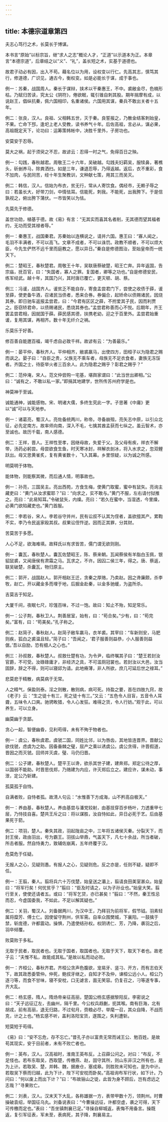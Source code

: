 ```yaml
---
---
---
```

title: 本德宗道章第四
---




夫志心笃行之术，长莫长于博谋。

本书言“原始”以标宗旨，继“求人之志”概论人才，“正道”以示道本为正。本章言“本德宗道”，后章结之以“义”、“礼”，盖长短之术，实基于道德也。

故君子动必有因，出入不苟。藉名位以为用，设权变以行仁。先高其志，慎笃其行，修道德，广识见，通古今，衡权变。如是必能长于谋，成于事也。

例一：苏秦，战国周人。秦长于谋辩，挟术以干秦惠王，不中。裘敝金尽，色槁形枯。乃赋归苦读，究太公《阴符》，倦欲眠，辄引锥自刺其股。期年揣摩有成，以说赵王，倡纵抗秦，佩六国相印，名重诸侯。六国用其谋，秦兵不敢出关者十五年。

例二：张良，汉人。良祖、父相韩五世，灭于秦。良誓报之，乃散金结客刺始皇，不果。亡命下邳，逢圯上老人受教，读书养气十年。后佐高祖，言必从，谋必果，高祖既定天下，论功曰：运筹策帏帐中，决胜千里外，子房功也。





安莫安于忍辱。

莫大之祸，起于须臾之不忍，故谚云：忍得一时之气，免得百日之殃。

例一：勾践，春秋越君。周敬王二十六年，吴破越。勾践夫妇羁吴，服犊鼻，著樵头，斫剉养马，除粪洒扫。如是三年，谦退忍辱，乃得返越。返后，衣不重彩，食不加肉，与民同苦，经十年生聚教训，文种献七策，用其三而吴灭。

例二：韩信，汉人。信始为布衣，贫无行，常从人寄饮食。偶经市，无赖子辱之曰：若虽长大，好带刀剑，中情怯耳。信能死，刺我。不能死，出我胯下。于是信孰视之，俯出胯下蒲伏。一市皆笑以为怯。





先莫先于修德。

盖世功勋，植基于德。故《易》有言：“无其实而喜其名者削，无其德而望其福者约，无功而受其禄者辱。”

例一：秦惠王，战国秦君。苏秦始以连横说之，请并六国。惠王曰：“寡人闻之，毛羽不丰满者，不可以高飞。文章不成者，不可以诛罚。政教不顺者，不可以烦大臣，今先生俨然不远千里而庭教之，愿以异日。”秦自是修德图治，至始皇帝而一统天下。

例二：楚昭王，春秋楚君。周敬王十年，吴联唐蔡破楚，昭王亡奔。异年返国，告宗庙，抚百官，曰：“失国者，寡人之罪。复国者，卿等之功也。”自是修德安民，练军经武。越十年，其国乃兴，其时唐已覆亡，更灭顿、胡、蔡。

例三：冯谖，战国齐人。谖贫乏不能自存，寄食孟尝君门下，尝使之收债于薛，谖至薛，使吏备牛酒，召诸民当债者，悉来合券。券偏合，起矫命以债赐诸民，因烧其券。即日驰车返报孟尝君，曰：“今君有区区之薛，不拊爱其子民，因而利贾之。臣窃矫君命，以债赐诸民，悉烧其券也。”孟尝君称善而心不悦。后期年，齐王罢孟尝君相，因就国于薛。薛民感其德，扶携老幼，迎之于百里外。孟尝君始重谖，复用其谋，再相齐。数十年无纤介之祸。





乐莫乐于好善。

修百善自能邀百福，竭千虑自必致千祥。故谚有云：“为善最乐。”

例一：晏平仲，春秋齐人。平仲相齐，敝裘羸马，出使四方，田桓子以为隐君之赐而讽之。晏子曰：“自臣之贵，父族无不乘车者，母族无不足衣食者，妻族无冻馁者。齐国之士，待臣举火者三百余人。此为隐君之赐乎？彰君之赐乎？”

例二：范仲淹，宋人。范文仲尝购一宅基，堪舆家谓曰：“此当世出卿相。”公曰：“诚有之，不敢以私一家。”即捐其地建学，世所传苏州府学是也。





神莫神于至诚。

诚能通神，诚能感物。宋、明诸大儒，多终生究此一字。子思著《中庸》更以“诚”可以与天地参。

例一：诸葛亮，蜀汉人。亮佐备统两川，称帝。寻备崩殂，亮矢志中原，以引众北征，必先定南方。故率师向南，深入不毛，七擒其酋孟获而七纵之。虽云智术，亦至诚也。故历千载，南人感德。

例二：王祥，晋人。王祥性至孝，因继母故，失爱于父。及父母有疾，祥衣不解带，汤药必躬尝。母尝欲食生鱼，时天寒冰封，祥解衣剖冰，将入水求之，忽双鲤跃出。母又思黄雀炙，复有黄雀数十，飞入其幕。乡里惊疑，以为诚之所感。





明莫明于体物。

能体物，则能察其微，而后通人情，明事故也。

例一：孙亮，三国吴主。亮出西苑，方食生梅，使黄门取蜜，蜜中有鼠矢。亮询主藏吏曰：“黄门从汝求蜜耶？”曰：“向求之，实不敢与。”黄门不服，左右请付狱推之。亮曰：“此易知耳。”令破鼠矢，内燥。亮曰：“若久在蜜中，当湿透，今里燥，必黄门欲陷藏吏也。”黄门首服。

例二：李若谷，宋人。李若谷守并州，民有讼叔不认其为侄者，盖欲擅其产。累鞫不实，李乃令民返家殴其叔。叔果讼侄忤逆。因而正其罪，分其财。





苦莫苦于多愿。

人心不足，欲海难填。故释氏以有求皆苦，儒门谓无欲则刚。

例一：囊瓦，春秋楚人。囊瓦佐楚昭王，陈、蔡来朝。瓦闻蔡侯有羊脂白玉佩，银貂鼠裘，又闻唐侯有肃霜之马。瓦求之，不许。因囚二侯三年，得之。唐、蔡返，联吴破楚，杀囊瓦，物归原主。

例二：郭开，战国赵人。郭开相赵王迁，贪秦之厚赂，乃卖赵。因之谗廉颇，杀李牧，赵亡。开以藏金多而埋于地，后掘金赴秦，以金多驰缓，为盗所杀。





吉莫吉于知足。

大厦千间，夜眠七尺，珍馐百味，不过一饱。故曰：知止不殆，知足常乐。

例一：公子荆，春秋卫人。荆善居室，始有，曰：“苟合矣。”少有，曰：“苟完矣。”富有，曰：“苟美矣。”孔子称之。

例二：赵简子，春秋赵人。赵简子敝车羸马，衣羊裘。其宰曰：“车新则安，马肥则疾，狐白之裘温且轻。”简子曰：“吾闻之，‘君子服善则益恭，小人服善则益倨。’吾以自励，恐有细人之心也。”

例三：孙叔敖，春秋楚人。叔敖仕楚有功，为令尹，临终嘱其子曰：“楚王若封汝官爵，不可受。汝碌碌庸才，非经济之具，不可滥厕冠裳也。若封汝以大邑，汝当固辞，辞之不得，则可以寝邱为请。此地瘠薄，非人所欲，庶几可延后世之禄耳。”





悲莫悲于精散，病莫病于无常。

人之精气，保盈则泰。淫之则散，散则病，病可死。持盈之要，首在四肢九窍，故《老子》云：“生之徒十有三，死之徒十有三。”又云：“五色令人目盲，五音令人耳聋，五味令人口爽。驰骋畋猎，令人心发狂。难得之货，令人行妨。”观于此，可以养生，可以立身。

幽莫幽于贪鄙。

贪心一起，智便幽昏，见利苟得，未有不殉于物者也。

例一：虞公，春秋虞君。虞虢二国，同姓比邻，以为唇齿，其地皆连晋界。晋献公欲伐虢，虑虞为之助。因备垂棘之璧，屈产之乘以诱虞公。虞公贪得，许晋假道，晋因之而灭虢。回师并灭虞，璧、马仍归晋。

例二：公子建，春秋楚人。楚平王以谗，欲杀其世子建，建奔郑。郑定公待之厚，以国弱不能助。时晋思伐郑，乃赂建为内应，许灭郑后立之。建应许，谋未动，事泄，定公乃斩建。





孤莫孤于自恃。

自满者败，自恃者孤。故清人句云：“水惟善下方成海，山不矜高自极天。”

例一：养由基，春秋楚人。养由基尝与潘党较射，由基技穿百步杨叶，力透重甲七层，乃恃技自喜。楚共王斥之曰：将以谋胜，汝自恃如此，异日必死于艺。后由基果死于箭。

例二：项羽，楚人。秦失其政，羽起陇亩之中，三年将五诸侯灭秦。分裂天下，而封王侯，政由羽出，号为霸王。羽拔山举鼎，气盖天下，凡七十余战，所当者破，所击者服。然自恃勇力，致辅佐崩离，五年终覆于汉。





危莫危于任疑。

无报人之心，见疑则愚。有报人之心，见疑则危。反之亦是，任则不疑，疑即不任。

例一：王翦，秦人。翦将兵六十万伐楚，始皇送之灞上，翦请良田美室甚众。始皇曰：“将军行矣！何忧贫乎？”翦曰：“臣及时请之，以为子孙业也。”始皇大笑。翦行至关，使使还请者五。或曰：“将军乞贷，亦已甚矣！”翦曰：“不然，秦王性忌而忍，今虚国委我，不如此，不足以解其疑也。”

例二：关羽，蜀汉人。刘备据两川，为汉中王，乃拜羽为前将军，假节钺。羽素轻属将糜芳、傅士仁。因使留守荆州，供军需。自率众围樊城，下襄阳。一鼓擒于禁，斩庞德，许都震动。操惧，乃遣使结孙权。权阴诱仁、芳，乃降，袭羽之后，羽卒倾覆。





败莫败于多私。

无取于民者，取民者也。无取于国者，取国者也。无取于天下，取天下者也。故老子云：“夫惟不私，故能成其私。”是故以私而动必败。

例一：齐桓公，春秋齐君。齐桓公贪声色腹欲，宠易牙、竖刁、开方，而有志伯天下，故其政悉委管仲。仲死，鲍叔牙继之，自知才不及仲，谏桓公远小人。桓公乃逐刁等，而食不甘味，寝不安枕，口无谑言，面无笑容。仍复召之，刁等遂专事，齐大乱。

例二：杨玄感，隋人。隋炀帝亲征高丽，楚国公杨玄感据黎阳反。李密说之曰：“天子远征辽左，去幽州，隔千里。今公权兵趋蒯，扼其喉。南有巨海，北有胡戎，前有高丽，退无归路，不过旬月，赍粮必尽，举麾一召，其众自降，不战而克，计之上也。”杨玄感不听，盖利洛阳宝货，遂围之，失利遭斩。





短莫短于苟得。

《易》曰：“安不忘危，存不忘亡。”昔孔子亦以富贵无常而诫王公、勉百姓。是故苟其现实，安于目前者，未有不败亡者也。

例一：英布，汉人。汉高祖时，淮南王英布反。上召薛公问之。对曰：“布反，不足怪也。若布东取吴，西取楚，传檄燕、赵，固守其所，则山东非汉之所有也，是为上计。若取吴、楚，并韩、魏，据廒仓，塞成皋。则胜败未可知也，是为中计。若取吴下蔡而归越，此为下计，陛下可安枕而卧矣。”高祖询布军行状，如下计。乃问曰：“何以废上而出下计？”曰：“布故骊山之徒，此皆为身不顾后，岂有虑远之志哉？”寻果败亡。

例二：刘表，汉人。汉末天下大乱，各称雄据一方，表带甲数十万，领荆州。时曹操破袁绍，举国征乌丸。刘备说表曰：“今曹操远征，许都空虚，袭之可得，天下可传檄而定也。”表曰：“吾坐镇荆襄已足。”寻操自柳城返，表悔不用备言。操既返，复引军征表，军未至，表病死，其子降，荆襄易主。